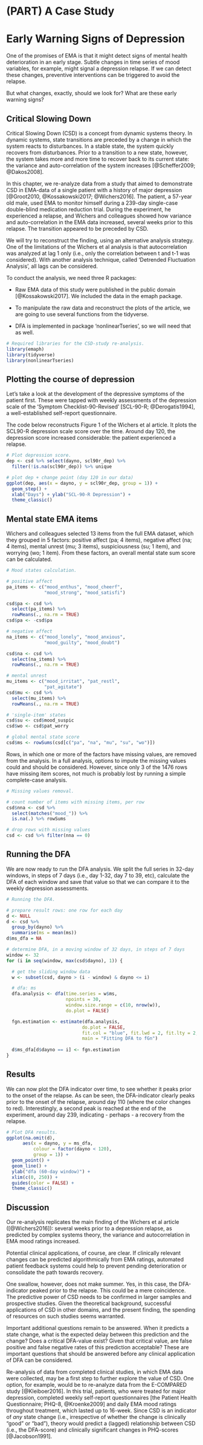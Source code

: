 # (PART) A Case Study {-}

# Early Warning Signs of Depression {#csd}

One of the promises of EMA is that it might detect signs of mental health
deterioration in an early stage. Subtle changes in time series of mood
variables, for example, might signal a depression relapse. If we can detect
these changes, preventive interventions can be triggered to avoid the relapse.

But what changes, exactly, should we look for? What are these early warning
signs?


## Critical Slowing Down

Critical Slowing Down (CSD) is a concept from dynamic systems theory. In dynamic
systems, state transitions are preceded by a change in which the system reacts
to disturbances. In a stable state, the system quickly recovers from
disturbances. Prior to a transition to a new state, however, the system takes
more and more time to recover back to its current state: the variance and
auto-correlation of the system increases [@Scheffer2009; @Dakos2008].

In this chapter, we re-analyze data from a study that aimed to demonstrate CSD
in EMA-data of a single patient with a history of major depression [@Groot2010,
@Kossakowski2017; @Wichers2016]. The patient, a 57-year old male, used EMA to
monitor himself during a 239-day single-case double-blind medication reduction
trial. During the experiment, he experienced a relapse, and Wichers and
colleagues showed how variance and auto-correlation in the EMA data increased,
several weeks prior to this relapse. The transition appeared to be preceded by
CSD.

We will try to reconstruct the finding, using an alternative analysis strategy.
One of the limitations of the Wichers et al analysis is that autocorrelation was
analyzed at lag 1 only (i.e., only the correlation between t and t-1 was
considered). With another analysis technique, called 'Detrended Fluctuation
Analysis', all lags can be considered.

To conduct the analysis, we need three R packages:

- Raw EMA data of this study were published in the public domain
[@Kossakowski2017]. We included the data in the emaph package.

- To manipulate the raw data and reconstruct the plots of the article, we are
going to use several functions from the tidyverse.

- DFA is implemented in package 'nonlinearTseries', so we will need that as well.

```r
# Required libraries for the CSD-study re-analysis.
library(emaph)
library(tidyverse)
library(nonlinearTseries)
```


## Plotting the course of depression 

Let's take a look at the development of the depressive symptoms of the patient
first. These were tapped with weekly assessments of the depression scale of the
'Symptom Checklist-90-Revised' [SCL-90-R; @Derogatis1994], a well-established
self-report questionnaire.

The code below reconstructs Figure 1 of the Wichers et al article. It plots the
SCL90-R depression scale score over the time. Around day 120, the depression
score increased considerable: the patient experienced a relapse.

```r
# Plot depression score.
dep <- csd %>% select(dayno, scl90r_dep) %>%
  filter(!is.na(scl90r_dep)) %>% unique

# plot dep + change point (day 120 in our data)
ggplot(dep, aes(x = dayno, y = scl90r_dep, group = 1)) +
  geom_step() +
  xlab("Days") + ylab("SCL-90-R Depression") + 
  theme_classic()
```


## Mental state EMA items

Wichers and colleagues selected 13 items from the full EMA dataset, which they
grouped in 5 factors: positive affect (pa; 4 items), negative affect (na; 4
items), mental unrest (mu; 3 items), suspiciousness (su; 1 item), and worrying
(wo; 1 item). From these factors, an overall mental state sum score can be
calculated.

```r
# Mood states calculation.

# positive affect
pa_items <- c("mood_enthus", "mood_cheerf",
              "mood_strong", "mood_satisfi")

csd$pa <- csd %>%
  select(pa_items) %>%
  rowMeans(., na.rm = TRUE)
csd$pa <- -csd$pa

# negative affect
na_items <- c("mood_lonely", "mood_anxious",
              "mood_guilty", "mood_doubt")

csd$na <- csd %>%
  select(na_items) %>%
  rowMeans(., na.rm = TRUE)

# mental unrest
mu_items <- c("mood_irritat", "pat_restl",
              "pat_agitate")
csd$mu <- csd %>%
  select(mu_items) %>%
  rowMeans(., na.rm = TRUE)

# 'single-item' states
csd$su <- csd$mood_suspic
csd$wo <- csd$pat_worry

# global mental state score
csd$ms <- rowSums(csd[c("pa", "na", "mu", "su", "wo")])
```

Rows, in which one or more of the factors have missing values, are removed from
the analysis. In a full analysis, options to impute the missing values could and
should be considered. However, since only 3 of the 1476 rows have missing item
scores, not much is probably lost by running a simple complete-case analysis.

```r
# Missing values removal.

# count number of items with missing items, per row
csd$nna <- csd %>%
  select(matches("mood_")) %>%
  is.na(.) %>% rowSums

# drop rows with missing values
csd <- csd %>% filter(nna == 0)
```


## Running the DFA

We are now ready to run the DFA analysis. We split the full series in 32-day
windows, in steps of 7 days (i.e., day 1-32, day 7 to 39, etc), calculate the
DFA of each window and save that value so that we can compare it to the weekly
depression assessments.


```r
# Running the DFA.

# prepare result rows: one row for each day
d <- NULL
d <- csd %>% 
  group_by(dayno) %>%
  summarise(ms = mean(ms))
d$ms_dfa = NA

# determine DFA, in a moving window of 32 days, in steps of 7 days
window <- 32
for (i in seq(window, max(csd$dayno), 1)) {

  # get the sliding window data
  w <- subset(csd, dayno > (i - window) & dayno <= i)

  # dfa: ms
  dfa.analysis <- dfa(time.series = w$ms,
                      npoints = 30,
                      window.size.range = c(10, nrow(w)),
                      do.plot = FALSE)

  fgn.estimation <- estimate(dfa.analysis,
                            do.plot = FALSE,
                            fit.col = "blue", fit.lwd = 2, fit.lty = 2,
                            main = "Fitting DFA to fGn")
  
  d$ms_dfa[d$dayno == i] <- fgn.estimation
}
```



## Results

We can now plot the DFA indicator over time, to see whether it peaks prior to
the onset of the relapse. As can be seen, the DFA-indicator clearly peaks prior
to the onset of the relapse, around day 110 (where the color changes to red).
Interestingly, a second peak is reached at the end of the experiment, around
day 239, indicating - perhaps - a recovery from the relapse.

```r
# Plot DFA results.
ggplot(na.omit(d),
      aes(x = dayno, y = ms_dfa, 
          colour = factor(dayno < 120), 
          group = 1)) +
  geom_point() +
  geom_line() + 
  ylab("dfa (60-day window)") + 
  xlim(c(0, 250)) + 
  guides(color = FALSE) + 
  theme_classic()
```


## Discussion

Our re-analysis replicates the main finding of the Wichers et al article
([@Wichers2016]): several weeks prior to a depression relapse, as predicted by
complex systems theory, the variance and autocorrelation in EMA mood ratings
increased.

Potential clinical applications, of course, are clear. If clinically relevant
changes can be predicted algorithmically from EMA ratings, automated patient
feedback systems could help to prevent pending deterioration or consolidate the
path towards recovery.

One swallow, however, does not make summer. Yes, in this case, the DFA-indicator
peaked prior to the relapse. This could be a mere coincidence. The predictive
power of CSD needs to be confirmed in larger samples and prospective studies.
Given the theoretical background, successful applications of CSD in other
domains, and the present finding, the spending of resources on such studies
seems warranted.

Important additional questions remain to be answered. When it predicts a state
change, what is the expected delay between this prediction and the change? Does
a critical DFA-value exist? Given that critical value, are false positive and
false negative rates of this prediction acceptable? These are important
questions that should be answered before any clinical application of DFA can be
considered.

Re-analysis of data from completed clinical studies, in which EMA data were
collected, may be a first step to further explore the value of CSD. One option,
for example, would be to re-analyze data from the E-COMPARED study
[@Kleiboer2016]. In this trial, patients, who were treated for major
depression, completed weekly self-report questionnaires [the Patient Health
Questionnaire; PHQ-8, @Kroenke2009] and daily EMA mood ratings throughout
treatment, which lasted up to 16-week. Since CSD is an indicator of *any* state
change (i.e., irrespective of whether the change is clinically "good" or "bad"),
theory would predict a (lagged) relationship between CSD (i.e., the DFA-score)
and clinically significant changes in PHQ-scores [@Jacobson1991].






